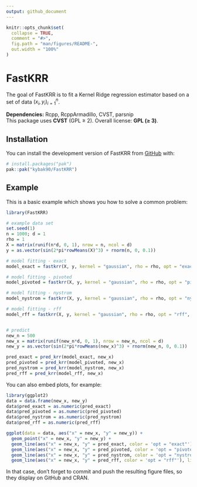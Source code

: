 ```yaml
---
output: github_document
---
```


<!-- README.md is generated from README.Rmd. Please edit that file -->

```r
knitr::opts_chunk$set(
  collapse = TRUE,
  comment = "#>",
  fig.path = "man/figures/README-",
  out.width = "100%"
)
```

# FastKRR

<!-- badges: start -->
<!-- badges: end -->

The goal of FastKRR is to fit a Kernel Ridge regression estimator based on a set of data $(x_i, y_i)^n_{i = 1}$.

**Dependencies:** Rcpp, RcppArmadillo, CVST, parsnip  
This package uses **CVST** (GPL ≥ 2). Overall license: **GPL (≥ 3)**.

## Installation

You can install the development version of FastKRR from [GitHub](https://github.com/kybak90/FastKRR) with:

``` r
# install.packages("pak")
pak::pak("kybak90/FastKRR")
```

## Example

This is a basic example which shows you how to solve a common problem:

```r
library(FastKRR)

# example data set
set.seed(1)
n = 1000; d = 1
rho = 1
X = matrix(runif(n*d, 0, 1), nrow = n, ncol = d)
y = as.vector(sin(2*pi*rowMeans(X)^3) + rnorm(n, 0, 0.1))

# model fitting - exact
model_exact = fastkrr(X, y, kernel = "gaussian", rho = rho, opt = "exact", verbose = FALSE)

# model fitting - pivoted
model_pivoted = fastkrr(X, y, kernel = "gaussian", rho = rho, opt = "pivoted", verbose = FALSE)

# model fitting - nystrom
model_nystrom = fastkrr(X, y, kernel = "gaussian", rho = rho, opt = "nystrom", verbose = FALSE)

# model fitting - rff
model_rff = fastkrr(X, y, kernel = "gaussian", rho = rho, opt = "rff", verbose = FALSE)


# predict
new_n = 500
new_x = matrix(runif(new_n*d, 0, 1), nrow = new_n, ncol = d)
new_y = as.vector(sin(2*pi*rowMeans(new_x)^3) + rnorm(new_n, 0, 0.1))

pred_exact = pred_krr(model_exact, new_x)
pred_pivoted = pred_krr(model_pivoted, new_x)
pred_nystrom = pred_krr(model_nystrom, new_x)
pred_rff = pred_krr(model_rff, new_x)
```


You can also embed plots, for example:

```r
library(ggplot2)
data = data.frame(new_x, new_y)
data$pred_exact = as.numeric(pred_exact)
data$pred_pivoted = as.numeric(pred_pivoted)
data$pred_nystrom = as.numeric(pred_nystrom)
data$pred_rff = as.numeric(pred_rff)

ggplot(data = data, aes("x" = new_x, "y" = new_y)) +
  geom_point("x" = new_x, "y" = new_y) +
  geom_line(aes("x" = new_x, "y" = pred_exact, color = 'opt = "exact"'), linewidth=1.2) + 
  geom_line(aes("x" = new_x, "y" = pred_pivoted, color = 'opt = "pivoted"'),linewidth=1.2) + 
  geom_line(aes("x" = new_x, "y" = pred_nystrom, color = 'opt = "nystrom"'), linewidth=1.2) + 
  geom_line(aes("x" = new_x, "y" = pred_rff, color = 'opt = "rff"'), linewidth=1.2)
```

In that case, don't forget to commit and push the resulting figure files, so they display on GitHub and CRAN.
